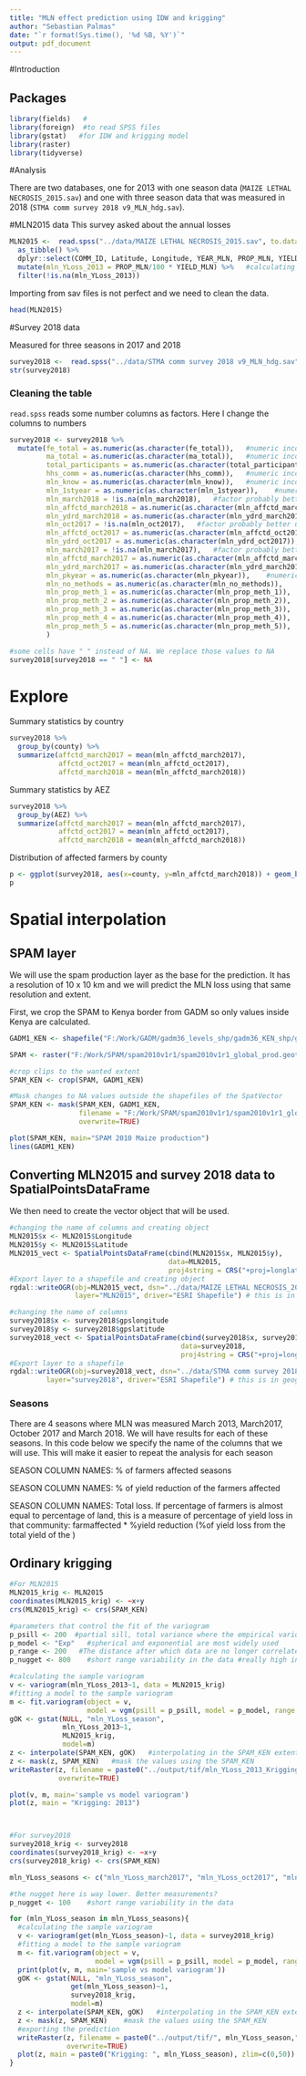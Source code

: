 ```yaml
---
title: "MLN effect prediction using IDW and krigging"
author: "Sebastian Palmas"
date: "`r format(Sys.time(), '%d %B, %Y')`"
output: pdf_document
---
```

#Introduction

## Packages
```r
library(fields)   #
library(foreign)  #to read SPSS files
library(gstat)   #for IDW and krigging model
library(raster)
library(tidyverse)
```


#Analysis

There are two databases, one for 2013 with one season data (`MAIZE LETHAL NECROSIS_2015.sav`) and one with three season data that was measured in 2018 (`STMA comm survey 2018 v9_MLN_hdg.sav`).




#MLN2015 data
This survey asked about the annual losses
```r
MLN2015 <-  read.spss("../data/MAIZE LETHAL NECROSIS_2015.sav", to.data.frame=TRUE) %>% 
  as_tibble() %>% 
  dplyr::select(COMM_ID, Latitude, Longitude, YEAR_MLN, PROP_MLN, YIELD_MLN) %>%   #reducing table size
  mutate(mln_YLoss_2013 = PROP_MLN/100 * YIELD_MLN) %>%   #calculating yield loss in that community. Same calculation and variable name as reported in 2018 data
  filter(!is.na(mln_YLoss_2013))
```

Importing from sav files is not perfect and we need to clean the data.

```r
head(MLN2015)
```


#Survey 2018 data

Measured for three seasons in 2017 and 2018

```r
survey2018 <-  read.spss("../data/STMA comm survey 2018 v9_MLN_hdg.sav", to.data.frame=TRUE) %>% as_tibble()
str(survey2018)
```

### Cleaning the table
`read.spss` reads some number columns as factors. Here I change the columns to numbers 

```r
survey2018 <- survey2018 %>% 
  mutate(fe_total = as.numeric(as.character(fe_total)),   #numeric incorrectly read as factor
         ma_total = as.numeric(as.character(ma_total)),   #numeric incorrectly read as factor
         total_participants = as.numeric(as.character(total_participants)),   #numeric incorrectly read as factor
         hhs_comm = as.numeric(as.character(hhs_comm)),   #numeric incorrectly read as factor
         mln_know = as.numeric(as.character(mln_know)),   #numeric incorrectly read as factor
         mln_1styear = as.numeric(as.character(mln_1styear)),    #numeric incorrectly read as factor
         mln_march2018 = !is.na(mln_march2018),   #factor probably better using TRUE/FALSE
         mln_affctd_march2018 = as.numeric(as.character(mln_affctd_march2018)),    #numeric incorrectly read as factor
         mln_ydrd_march2018 = as.numeric(as.character(mln_ydrd_march2018)),    #numeric incorrectly read as factor
         mln_oct2017 = !is.na(mln_oct2017),   #factor probably better using TRUE/FALSE
         mln_affctd_oct2017 = as.numeric(as.character(mln_affctd_oct2017)),    #numeric incorrectly read as factor
         mln_ydrd_oct2017 = as.numeric(as.character(mln_ydrd_oct2017)),    #numeric incorrectly read as factor
         mln_march2017 = !is.na(mln_march2017),   #factor probably better using TRUE/FALSE
         mln_affctd_march2017 = as.numeric(as.character(mln_affctd_march2017)),    #numeric incorrectly read as factor
         mln_ydrd_march2017 = as.numeric(as.character(mln_ydrd_march2017)),    #numeric incorrectly read as factor
         mln_pkyear = as.numeric(as.character(mln_pkyear)),    #numeric incorrectly read as factor
         mln_no_methods = as.numeric(as.character(mln_no_methods)),    #numeric incorrectly read as factor
         mln_prop_meth_1 = as.numeric(as.character(mln_prop_meth_1)),    #numeric incorrectly read as factor
         mln_prop_meth_2 = as.numeric(as.character(mln_prop_meth_2)),    #numeric incorrectly read as factor
         mln_prop_meth_3 = as.numeric(as.character(mln_prop_meth_3)),    #numeric incorrectly read as factor
         mln_prop_meth_4 = as.numeric(as.character(mln_prop_meth_4)),    #numeric incorrectly read as factor
         mln_prop_meth_5 = as.numeric(as.character(mln_prop_meth_5)),    #numeric incorrectly read as factor
         )

#some cells have " " instead of NA. We replace those values to NA
survey2018[survey2018 == " "] <- NA
```

# Explore

Summary statistics by country
```r
survey2018 %>% 
  group_by(county) %>% 
  summarize(affctd_march2017 = mean(mln_affctd_march2017),
            affctd_oct2017 = mean(mln_affctd_oct2017),
            affctd_march2018 = mean(mln_affctd_march2018))
```
Summary statistics by AEZ
```r
survey2018 %>% 
  group_by(AEZ) %>% 
  summarize(affctd_march2017 = mean(mln_affctd_march2017),
            affctd_oct2017 = mean(mln_affctd_oct2017),
            affctd_march2018 = mean(mln_affctd_march2018))
```

Distribution of affected farmers by county
```r
p <- ggplot(survey2018, aes(x=county, y=mln_affctd_march2018)) + geom_boxplot()
p
```


# Spatial interpolation

## SPAM layer

We will use the spam production layer as the base for the prediction. It has a resolution of 10 x 10 km and we will predict the MLN loss using that same resolution and extent.

First, we crop the SPAM to Kenya border from GADM so only values inside Kenya are calculated.
```r
GADM1_KEN <- shapefile("F:/Work/GADM/gadm36_levels_shp/gadm36_KEN_shp/gadm36_KEN_1.shp")

SPAM <- raster("F:/Work/SPAM/spam2010v1r1/spam2010v1r1_global_prod.geotiff/spam2010V1r1_global_P_MAIZ_A.tif")

#crop clips to the wanted extent
SPAM_KEN <- crop(SPAM, GADM1_KEN) 

#Mask changes to NA values outside the shapefiles of the SpatVector
SPAM_KEN <- mask(SPAM_KEN, GADM1_KEN,
                 filename = "F:/Work/SPAM/spam2010v1r1/spam2010v1r1_global_prod.geotiff/spam2010V1r1_global_P_MAIZ_A_KEN.tif",
                 overwrite=TRUE) 

```

```r
plot(SPAM_KEN, main="SPAM 2010 Maize production")
lines(GADM1_KEN)
```
## Converting MLN2015 and survey 2018 data to SpatialPointsDataFrame

We then need to create the vector object that will be used.

```r
#changing the name of columns and creating object
MLN2015$x <- MLN2015$Longitude
MLN2015$y <- MLN2015$Latitude
MLN2015_vect <- SpatialPointsDataFrame(cbind(MLN2015$x, MLN2015$y),
                                       data=MLN2015,
                                       proj4string = CRS("+proj=longlat +ellps=WGS84 +datum=WGS84 +no_defs"))
#Export layer to a shapefile and creating object
rgdal::writeOGR(obj=MLN2015_vect, dsn="../data/MAIZE LETHAL NECROSIS_2015.shp",
                layer="MLN2015", driver="ESRI Shapefile") # this is in geographical projection

#changing the name of columns
survey2018$x <- survey2018$gpslongitude
survey2018$y <- survey2018$gpslatitude
survey2018_vect <- SpatialPointsDataFrame(cbind(survey2018$x, survey2018$y),
                                          data=survey2018,
                                          proj4string = CRS("+proj=longlat +ellps=WGS84 +datum=WGS84 +no_defs"))
#Export layer to a shapefile
rgdal::writeOGR(obj=survey2018_vect, dsn="../data/STMA comm survey 2018 v9_MLN_hdg.shp",
         layer="survey2018", driver="ESRI Shapefile") # this is in geographical projection
```

### Seasons

There are 4 seasons where MLN was measured March 2013, March2017, October 2017 and March 2018. We will have results for each of these seasons. In this code below we specify the name of the columns that we will use. This will make it easier to repeat the analysis for each season

SEASON COLUMN NAMES: % of farmers affected seasons

SEASON COLUMN NAMES: % of yield reduction of the farmers affected

SEASON COLUMN NAMES: Total loss. If percentage of farmers is almost equal to percentage of land, this is a measure of percentage of yield loss in that community: farmaffected * %yield reduction (%of yield loss from the total yield of the )


## Ordinary krigging

```r
#For MLN2015
MLN2015_krig <- MLN2015
coordinates(MLN2015_krig) <- ~x+y
crs(MLN2015_krig) <- crs(SPAM_KEN)

#parameters that control the fit of the variogram
p_psill <- 200  #partial sill, total variance where the empirical variogram appears to level off minus the nugget
p_model <- "Exp"   #spherical and exponential are most widely used
p_range <- 200   #The distance after which data are no longer correlated
p_nugget <- 800    #short range variability in the data #really high in 2013 data

#calculating the sample variogram
v <- variogram(mln_YLoss_2013~1, data = MLN2015_krig)
#fitting a model to the sample variogram
m <- fit.variogram(object = v,  
                   model = vgm(psill = p_psill, model = p_model, range = p_range, nugget = p_nugget))
gOK <- gstat(NULL, "mln_YLoss_season",
             mln_YLoss_2013~1,
             MLN2015_krig,
             model=m)
z <- interpolate(SPAM_KEN, gOK)   #interpolating in the SPAM_KEN extent
z <- mask(z, SPAM_KEN)   #mask the values using the SPAM_KEN
writeRaster(z, filename = paste0("../output/tif/mln_YLoss_2013_Krigging.tif"),
            overwrite=TRUE)

plot(v, m, main='sample vs model variogram')
plot(z, main = "Krigging: 2013")



#For survey2018
survey2018_krig <- survey2018
coordinates(survey2018_krig) <- ~x+y
crs(survey2018_krig) <- crs(SPAM_KEN)

mln_YLoss_seasons <- c("mln_YLoss_march2017", "mln_YLoss_oct2017", "mln_YLoss_march2018")

#the nugget here is way lower. Better measurements?
p_nugget <- 100    #short range variability in the data

for (mln_YLoss_season in mln_YLoss_seasons){
  #calculating the sample variogram
  v <- variogram(get(mln_YLoss_season)~1, data = survey2018_krig)
  #fitting a model to the sample variogram
  m <- fit.variogram(object = v,
                     model = vgm(psill = p_psill, model = p_model, range = p_range, nugget = p_nugget))
  print(plot(v, m, main='sample vs model variogram'))
  gOK <- gstat(NULL, "mln_YLoss_season",
               get(mln_YLoss_season)~1,
               survey2018_krig,
               model=m)
  z <- interpolate(SPAM_KEN, gOK)   #interpolating in the SPAM_KEN extent
  z <- mask(z, SPAM_KEN)    #mask the values using the SPAM_KEN
  #exporting the prediction
  writeRaster(z, filename = paste0("../output/tif/", mln_YLoss_season,"_Krigging.tif"),
              overwrite=TRUE)
  plot(z, main = paste0("Krigging: ", mln_YLoss_season), zlim=c(0,50))
}

```
